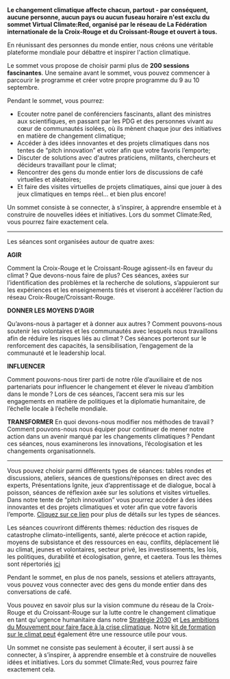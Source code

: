 
**Le changement climatique affecte chacun, partout - par conséquent, aucune personne, aucun pays ou aucun fuseau horaire n'est exclu du sommet Virtual Climate:Red, organisé par le réseau de La Fédération internationale de la Croix-Rouge et du Croissant-Rouge et ouvert à tous.**

En réunissant des personnes du monde entier, nous créons une véritable plateforme mondiale pour débattre et inspirer l'action climatique.

Le sommet vous propose de choisir parmi plus de **200 sessions fascinantes**. Une semaine avant le sommet, vous pouvez commencer à parcourir le programme et créer votre propre programme du 9 au 10 septembre.

Pendant le sommet, vous pourrez:

- Ecouter notre panel de conférenciers fascinants, allant des ministres aux scientifiques, en passant par les PDG et des personnes vivant au cœur de communautés isolées, où ils mènent chaque jour des initiatives en matière de changement climatique;
- Accéder à des idées innovantes et des projets climatiques dans nos tentes de “pitch innovation” et voter afin que votre favoris l’emporte;
- Discuter de solutions avec d'autres praticiens, militants, chercheurs et décideurs travaillant pour le climat;
- Rencontrer des gens du monde entier lors de discussions de café virtuelles et aléatoires;
- Et faire des visites virtuelles de projets climatiques, ainsi que jouer à des jeux climatiques en temps réel… et bien plus encore!

Un sommet consiste à se connecter, à s’inspirer, à apprendre ensemble et à construire de nouvelles idées et initiatives. Lors du sommet Climate:Red, vous pourrez faire exactement cela.

---

Les séances sont organisées autour de quatre axes:

**AGIR**

Comment la Croix-Rouge et le Croissant-Rouge agissent-ils en faveur du climat ? Que devons-nous faire de plus? Ces séances, axées sur l’identification des problèmes et la recherche de solutions, s’appuieront sur les expériences et les enseignements tirés et viseront à accélérer l’action du réseau Croix-Rouge/Croissant-Rouge.

**DONNER LES MOYENS D’AGIR**

Qu’avons-nous à partager et à donner aux autres ? Comment pouvons-nous soutenir les volontaires et les communautés avec lesquels nous travaillons afin de réduire les risques liés au climat ? Ces séances porteront sur le renforcement des capacités, la sensibilisation, l’engagement de la communauté et le leadership local.

**INFLUENCER**

Comment pouvons-nous tirer parti de notre rôle d’auxiliaire et de nos partenariats pour influencer le changement et élever le niveau d’ambition dans le monde ? Lors de ces séances, l’accent sera mis sur les engagements en matière de politiques et la diplomatie humanitaire, de l’échelle locale à l’échelle mondiale.

**TRANSFORMER**
En quoi devons-nous modifier nos méthodes de travail ? Comment pouvons-nous nous équiper pour continuer de mener notre action dans un avenir marqué par les changements climatiques ? Pendant ces séances, nous examinerons les innovations, l’écologisation et les changements organisationnels.

---

Vous pouvez choisir parmi différents types de séances: tables rondes et discussions, ateliers, séances de questions/réponses en direct avec des experts, Présentations Ignite, jeux d’apprentissage et de dialogue, bocal à poisson, séances de réflexion axée sur les solutions et visites virtuelles. Dans notre tente de “pitch innovation” vous pourrez accéder à des idées innovantes et des projets climatiques et voter afin que votre favoris l’emporte. [Cliquez sur ce lien](https://future-rcrc.com/fr/2020/06/22/virtual-climate-summit-climatered/) pour plus de détails sur les types de séances.

Les séances couvriront différents thèmes: réduction des risques de catastrophe climato-intelligents, santé, alerte précoce et action rapide, moyens de subsistance et des ressources en eau, conflits, déplacement lié au climat, jeunes et volontaires, secteur privé, les investissements, les lois, les politiques, durabilité et écologisation, genre, et caetera. Tous les thèmes sont répertoriés [ici](https://future-rcrc.com/fr/2020/06/22/virtual-climate-summit-climatered/)

Pendant le sommet, en plus de nos panels, sessions et ateliers attrayants, vous pouvez vous connecter avec des gens du monde entier dans des conversations de café.

<AtriumVideo />

Vous pouvez en savoir plus sur la vision commune du réseau de la Croix-Rouge et du Croissant-Rouge sur la lutte contre le changement climatique en tant qu'urgence humanitaire dans notre [Stratégie 2030](https://future-rcrc.com/strategy-2030/) et [Les ambitions du Mouvement pour faire face à la crise climatique](https://media.ifrc.org/ifrc/wp-content/uploads/sites/5/2020/02/Movement-Climate-Ambitions-2020-final.pdf). Notre [kit de formation sur le climat peut](https://www.climatecentre.org/training/) également être une ressource utile pour vous.

Un sommet ne consiste pas seulement à écouter, il sert aussi à se connecter, à s’inspirer, à apprendre ensemble et à construire de nouvelles idées et initiatives. Lors du sommet Climate:Red, vous pourrez faire exactement cela.
